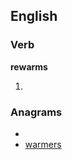 
==English==

===Verb===
'''rewarms'''

# {{third-person singular of|[[rewarm]]}}

===Anagrams===
* {{alphagram|aemrrsw}}
* [[warmers#English|warmers]]